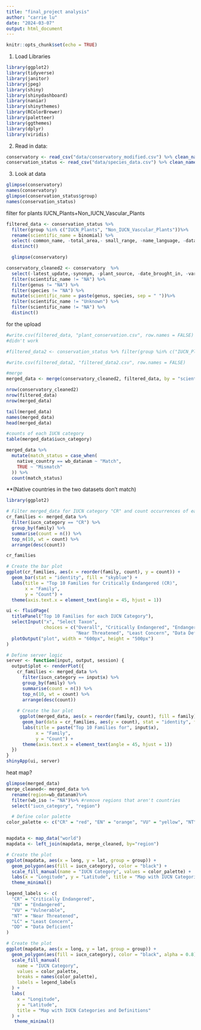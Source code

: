---
title: "final_project analysis"
author: "carrie lu"
date: "2024-03-07"
output: html_document
---

```{r setup, include=FALSE}
knitr::opts_chunk$set(echo = TRUE)
```

1.  Load Libraries
```{r}
library(ggplot2)
library(tidyverse)
library(janitor)
library(jpeg)
library(shiny)
library(shinydashboard)
library(naniar)
library(shinythemes)
library(RColorBrewer)
library(paletteer)
library(ggthemes)
library(dplyr)
library(viridis)
```

2.  Read in data:
```{r}
conservatory <- read_csv("data/conservatory_modified.csv") %>% clean_names()
conservation_status <- read_csv("data/species_data.csv") %>% clean_names()
```

3.  Look at data
```{r}
glimpse(conservatory)
names(conservatory)
glimpse(conservation_status$group)
names(conservation_status)
```
filter for plants
IUCN_Plants+Non_IUCN_Vascular_Plants
```{r}
filtered_data <- conservation_status %>%
  filter(group %in% c("IUCN_Plants", "Non_IUCN_Vascular_Plants"))%>%
  rename(scientific_name = binomial) %>%
  select(-common_name, -total_area,- small_range, -name_language, -datanam_area,-datanam_pct_area, -small_range, -iso_a3)%>%
  distinct()

  glimpse(conservatory)

conservatory_cleaned2 <- conservatory  %>%
  select(-latest_update,-synonym, -plant_source, -date_brought_in, -variety_hybrid, -accession_number) %>%
  filter(scientific_name != "NA") %>% 
  filter(genus != "NA") %>%
  filter(species != "NA") %>% 
  mutate(scientific_name = paste(genus, species, sep = " "))%>%
  filter(scientific_name != "Unknown") %>%
  filter(scientific_name != "NA") %>%
  distinct()

```

for the upload
```{r}
#write.csv(filtered_data, "plant_conservation.csv", row.names = FALSE)
#didn't work

#filtered_data2 <- conservation_status %>% filter(group %in% c("IUCN_Plants", "Non_IUCN_Vascular_Plants"))%>% mutate(scientific_name = binomial) %>% select(-common_name, -name_language, -binomial, -group, -iucn_id_no,-iso_a3)%>% distinct()

#write.csv(filtered_data2, "filtered_data2.csv", row.names = FALSE)
```

```{r}
#merge
merged_data <- merge(conservatory_cleaned2, filtered_data, by = "scientific_name")

nrow(conservatory_cleaned2)
nrow(filtered_data)
nrow(merged_data)

tail(merged_data)
names(merged_data)
head(merged_data)
```


```{r}
#counts of each IUCN category
table(merged_data$iucn_category)

```

```{r}
merged_data %>%
  mutate(match_status = case_when(
    native_country == wb_datanam ~ "Match",
    TRUE ~ "Mismatch"
  )) %>%
  count(match_status)
```
**(Native countries in the two datasets don't match)

```{r}
library(ggplot2)

# Filter merged_data for IUCN category "CR" and count occurrences of each family
cr_families <- merged_data %>%
  filter(iucn_category == "CR") %>%
  group_by(family) %>%
  summarise(count = n()) %>%
  top_n(10, wt = count) %>%
  arrange(desc(count))

cr_families

# Create the bar plot
ggplot(cr_families, aes(x = reorder(family, count), y = count)) +
  geom_bar(stat = "identity", fill = "skyblue") +
  labs(title = "Top 10 Families for Critically Endangered (CR)",
       x = "Family",
       y = "Count") +
  theme(axis.text.x = element_text(angle = 45, hjust = 1))

```


```{r}
ui <- fluidPage(
  titlePanel("Top 10 Families for each IUCN Category"),
  selectInput("x", "Select Taxon", 
              choices = c("Overall", "Critically Endangered", "Endangered", "Vulnerable",
                          "Near Threatened", "Least Concern", "Data Deficient")),
  plotOutput("plot", width = "600px", height = "500px")
)

# Define server logic
server <- function(input, output, session) {
  output$plot <- renderPlot({
    cr_families <- merged_data %>%
      filter(iucn_category == input$x) %>%
      group_by(family) %>%
      summarise(count = n()) %>%
      top_n(10, wt = count) %>%
      arrange(desc(count))
    
    # Create the bar plot
     ggplot(merged_data, aes(x = reorder(family, count), fill = family)) +
      geom_bar(data = cr_families, aes(y = count), stat = "identity", fill = "skyblue") +
      labs(title = paste("Top 10 Families for", input$x),
           x = "Family",
           y = "Count") +
      theme(axis.text.x = element_text(angle = 45, hjust = 1))
  })
}
shinyApp(ui, server)

```


heat map?
```{r}

glimpse(merged_data)
merge_cleaned<- merged_data %>%
  rename(region=wb_datanam)%>%
  filter(wb_iso != "NA")%>% #remove regions that aren't countries
  select("iucn_category", "region") 

  # Define color palette
color_palette <- c("CR" = "red", "EN" = "orange", "VU" = "yellow", "NT" = "chartreuse", "LC" = "darkgreen", "DD" = "grey")


mapdata <- map_data("world")
mapdata <- left_join(mapdata, merge_cleaned, by="region")

# Create the plot
ggplot(mapdata, aes(x = long, y = lat, group = group)) +
  geom_polygon(aes(fill = iucn_category), color = "black") +
  scale_fill_manual(name = "IUCN Category", values = color_palette) +
  labs(x = "Longitude", y = "Latitude", title = "Map with IUCN Categories") +
  theme_minimal()

```

```{r}
legend_labels <- c(
  "CR" = "Critically Endangered", 
  "EN" = "Endangered", 
  "VU" = "Vulnerable", 
  "NT" = "Near Threatened", 
  "LC" = "Least Concern", 
  "DD" = "Data Deficient"
)

# Create the plot
ggplot(mapdata, aes(x = long, y = lat, group = group)) +
  geom_polygon(aes(fill = iucn_category), color = "black", alpha = 0.8) +
  scale_fill_manual(
    name = "IUCN Category", 
    values = color_palette, 
    breaks = names(color_palette), 
    labels = legend_labels
  ) +
  labs(
    x = "Longitude", 
    y = "Latitude", 
    title = "Map with IUCN Categories and Definitions"
  ) +
   theme_minimal()
```

